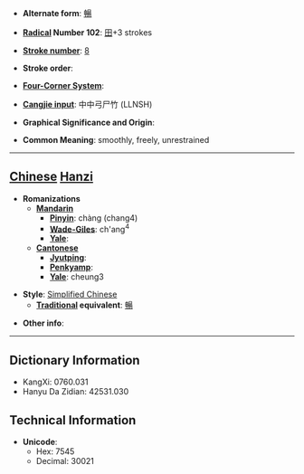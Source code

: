* '''Alternate form''': [[暢]]

* '''[[Wiktionary:Chinese radical index| Radical]] Number 102''': [[Wiktionary:Chinese radical index 田|田]]+3 strokes

* '''[[Wiktionary:Chinese total strokes index|Stroke number]]''': [[Wiktionary:Chinese total strokes index 8|8]]

* '''Stroke order''': 

* '''[[Wiktionary:Chinese four corner index|Four-Corner System]]''': 

* '''[[Wiktionary:Chinese Cangjie index|Cangjie input]]''': 中中弓尸竹 (LLNSH)

* '''Graphical Significance and Origin''': 

* '''Common Meaning''': smoothly, freely, unrestrained

----

== [[Chinese]] [[Hanzi]] ==

* '''Romanizations'''
** '''[[Mandarin]]'''
*** '''[[Pinyin]]''': chàng (chang4)
*** '''[[Wade-Giles]]''': ch'ang<sup>4</sup>
*** '''[[Yale]]''': 
** '''[[Cantonese]]'''
*** '''[[Jyutping]]''':
*** '''[[Penkyamp]]''': 
*** '''[[Yale]]''': cheung3

* '''Style''': [[Simplified Chinese]] 
** '''[[Traditional Chinese|Traditional]] equivalent''': [[暢]]

* '''Other info''': 

----

== Dictionary Information ==

* KangXi: 0760.031
* Hanyu Da Zidian: 42531.030

== Technical Information ==

* '''Unicode''':
** Hex: 7545
** Decimal: 30021